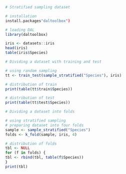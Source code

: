 ```r
# Stratified sampling dataset

# installation 
install.packages"daltoolbox")

# loading DAL
library(daltoolbox) 
```

```r
iris <- datasets::iris
head(iris)
table(iris$Species)
```

```r
# Dividing a dataset with training and test

# using random sampling
tt <- train_test(sample_stratified("Species"), iris)

# distribution of train
print(table(tt$train$Species))

# distribution of test
print(table(tt$test$Species))
```

```r
# Dividing a dataset into folds

# using stratified sampling
# preparing dataset into four folds
sample <- sample_stratified("Species")
folds <- k_fold(sample, iris, 4)

# distribution of folds
tbl <- NULL
for (f in folds) {
tbl <- rbind(tbl, table(f$Species))
}
print(tbl)
```

